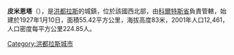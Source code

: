 '''皮米恩塔'''（{{lang-es|Pimienta}}），是[[洪都拉斯|洪都拉斯]]的城鎮，位於該國西北部，由[[科爾特斯省|科爾特斯省]]負責管轄，始建於1927年1月10日，面積55.42平方公里，海拔高度83米，2001年人口12,461，人口密度每平方公里224.85人。

{{coord|15|17|N|87|58|W|source:nlwiki_region:HN_scale:50000_type:adm2nd|display=title}}

{{Honduras-geo-stub}}
[[Category:洪都拉斯城市|Category:洪都拉斯城市]]
